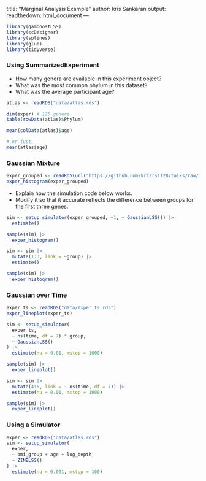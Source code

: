 title: "Marginal Analysis Example"
author: kris Sankaran
output: readthedown::html_document
---

```r
library(gamboostLSS)
library(scDesigner)
library(splines)
library(glue)
library(tidyverse)
```

### Using SummarizedExperiment

* How many genera are available in this experiment object?
* What was the most common phylum in this dataset?
* What was the average participant age?

```r
atlas <- readRDS("data/atlas.rds")

dim(exper) # 125 genera
table(rowData(atlas)$Phylum)

mean(colData(atlas)$age)

# or just,
mean(atlas$age)
```

### Gaussian Mixture

```r
exper_grouped <- readRDS(url("https://github.com/krisrs1128/talks/raw/master/2024/20240611/data/exper_group.rds"))
exper_histogram(exper_grouped)
```

* Explain how the simulation code below works. 
* Modify it so that it accurate reflects the difference between groups for the first three genes.

```r
sim <- setup_simulator(exper_grouped, ~1, ~ GaussianLSS()) |>
  estimate()

sample(sim) |>
  exper_histogram()
```

```r
sim <- sim |>
  mutate(1:3, link = ~group) |>
  estimate()

sample(sim) |>
  exper_histogram()
```

### Gaussian over Time

```r
exper_ts <- readRDS("data/exper_ts.rds")
exper_lineplot(exper_ts)
```

```r
sim <- setup_simulator(
  exper_ts,
  ~ ns(time, df = 7) * group,
  ~ GaussianLSS()
) |>
  estimate(nu = 0.01, mstop = 1000)

sample(sim) |>
  exper_lineplot()
```

```r
sim <- sim |>
  mutate(4:6, link = ~ ns(time, df = 7)) |>
  estimate(nu = 0.01, mstop = 1000)

sample(sim) |>
  exper_lineplot()
```


### Using a Simulator

```r
exper <- readRDS("data/atlas.rds")
sim <- setup_simulator(
  exper,
  ~ bmi_group + age + log_depth,
  ~ ZINBLSS()
) |>
  estimate(nu = 0.001, mstop = 100)
```

